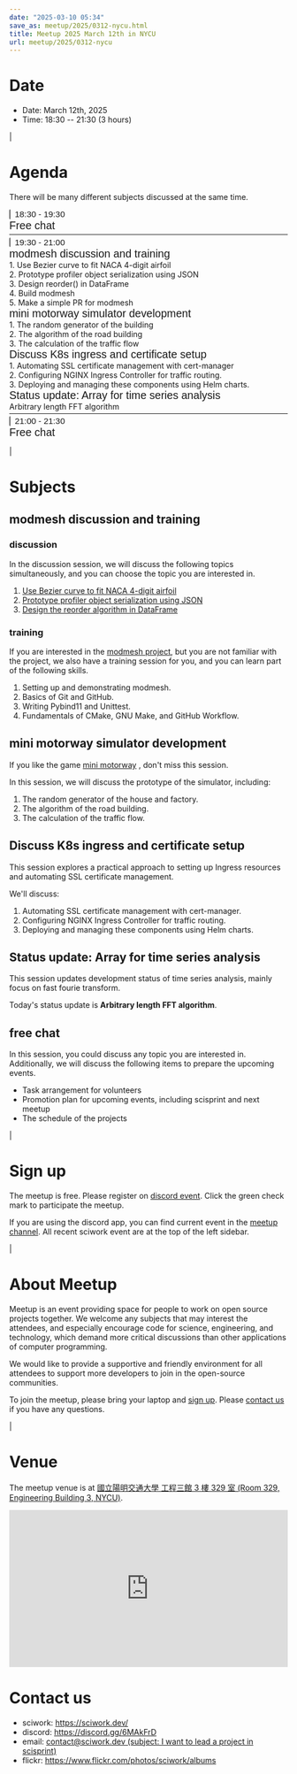```yaml
---
date: "2025-03-10 05:34"
save_as: meetup/2025/0312-nycu.html
title: Meetup 2025 March 12th in NYCU
url: meetup/2025/0312-nycu
---
```


# Date

- Date: March 12th, 2025
- Time: 18:30 \-- 21:30 (3 hours)

| 

# Agenda

There will be many different subjects discussed at the same time.

<style>
  .evt-time {
    font-family: 'Yanone Kaffeesatz', arial, serif;
    font-size: 1.1em;
  }
  @media (max-width: 1024px) {
    .evt-time {
      border-left: 2px solid #616161;
      padding-left: 8px;
      border-radius: 2px 0 0 2px;
    }
  }
  .evt-title {
    font-family: 'Yanone Kaffeesatz', arial, serif;
    font-size: 1.4em;
    margin-top: 0em;
    margin-bottom: 0em;
  }
  .evt-speaker{
    font-family: 'Yanone Kaffeesatz', arial, serif;
    font-size: 1em;
  }
  .label {
    border-radius: 2px;
    font-size: 0.75em;
    color: #ffffff;
    line-height: 16px;
    padding: 0 2px;
    margin-right: 6px;
  }
  .tag1 { background: #5acc78; }
  .tag2 { background: #2196f3; }
  .tag1:before { content: "Discussion"; }
  .tag2:before { content: "Talk"; }
  hr{ margin-top: 0.3em; margin-bottom:0.3em; color:#c9c9c9;}
</style>
<div class="grid grid-cols-5 p-1">
 <div class="col-span-5 lg:col-span-1 evt-time">18:30 - 19:30</div>
 <div class="col-span-5 lg:col-span-4 evt-title">Free chat</div>
</div>
<hr/>
<div class="grid grid-cols-5 p-1">
 <div class="col-span-5 lg:col-span-1"><span class="evt-time">19:30 - 21:00</span></div>
 <div class="col-span-5 lg:col-span-2">
    <div class="evt-title">modmesh discussion and training</div>
    <div>1. Use Bezier curve to fit NACA 4-digit airfoil</div>
    <div>2. Prototype profiler object serialization using JSON</div>
    <div>3. Design reorder() in DataFrame</div>
    <div>4. Build modmesh</div>
    <div>5. Make a simple PR for modmesh</div>
 </div>
 <div class="col-span-5 lg:col-span-2">
    <div class="evt-title">mini motorway simulator development</div>
    <div>1. The random generator of the building</div>
    <div>2. The algorithm of the road building</div>
    <div>3. The calculation of the traffic flow</div>
 </div>
 <div class="col-span-5 lg:col-span-1"></div>
 <div class="col-span-5 lg:col-span-2">
    <div class="evt-title">Discuss K8s ingress and certificate setup</div>
    <div>1. Automating SSL certificate management with cert-manager</div>
    <div>2. Configuring NGINX Ingress Controller for traffic routing.</div>
    <div>3. Deploying and managing these components using Helm charts.</div>
 </div>
 <div class="col-span-5 lg:col-span-2">
    <div class="evt-title">Status update: Array for time series analysis</div>
    <div>Arbitrary length FFT algorithm</div>
 </div>
</div>
<hr/>
<div class="grid grid-cols-5 p-1">
 <div class="col-span-5 lg:col-span-1 evt-time">21:00 - 21:30</div>
 <div class="col-span-5 lg:col-span-4 evt-title">Free chat</div>
</div>

| 

# Subjects

## modmesh discussion and training

### discussion

In the discussion session, we will discuss the following topics
simultaneously, and you can choose the topic you are interested in.

1.  [Use Bezier curve to fit NACA 4-digit
    airfoil](https://github.com/solvcon/modmesh/issues/320)
2.  [Prototype profiler object serialization using
    JSON](https://github.com/solvcon/modmesh/issues/343)
3.  [Design the reorder algorithm in
    DataFrame](https://github.com/solvcon/modmesh/issues/435)

### training

If you are interested in the [modmesh
project](https://github.com/solvcon/modmesh), but you are not familiar
with the project, we also have a training session for you, and you can
learn part of the following skills.

1.  Setting up and demonstrating modmesh.
2.  Basics of Git and GitHub.
3.  Writing Pybind11 and Unittest.
4.  Fundamentals of CMake, GNU Make, and GitHub Workflow.

## mini motorway simulator development

If you like the game [mini
motorway](https://store.steampowered.com/app/1127500/Mini_Motorways/) ,
don\'t miss this session.

In this session, we will discuss the prototype of the simulator,
including:

1.  The random generator of the house and factory.
2.  The algorithm of the road building.
3.  The calculation of the traffic flow.

## Discuss K8s ingress and certificate setup

This session explores a practical approach to setting up Ingress
resources and automating SSL certificate management.

We\'ll discuss:

1.  Automating SSL certificate management with cert-manager.
2.  Configuring NGINX Ingress Controller for traffic routing.
3.  Deploying and managing these components using Helm charts.

## Status update: Array for time series analysis

This session updates development status of time series analysis, mainly
focus on fast fourie transform.

Today\'s status update is **Arbitrary length FFT algorithm**.

## free chat

In this session, you could discuss any topic you are interested in.
Additionally, we will discuss the following items to prepare the
upcoming events.

- Task arrangement for volunteers
- Promotion plan for upcoming events, including scisprint and next
  meetup
- The schedule of the projects

| 

# Sign up

The meetup is free. Please register on [discord
event](https://discord.com/channels/730297880140578906/1007075707400237067/1348350583316152441).
Click the green check mark to participate the meetup.

If you are using the discord app, you can find current event in the
[meetup
channel](https://discordapp.com/channels/730297880140578906/1007075707400237067).
All recent sciwork event are at the top of the left sidebar.

| 

# About Meetup

Meetup is an event providing space for people to work on open source
projects together. We welcome any subjects that may interest the
attendees, and especially encourage code for science, engineering, and
technology, which demand more critical discussions than other
applications of computer programming.

We would like to provide a supportive and friendly environment for all
attendees to support more developers to join in the open-source
communities.

To join the meetup, please bring your laptop and [sign up](#sign-up).
Please [contact us](#contact-us) if you have any questions.

| 

# Venue

The meetup venue is at [國立陽明交通大學 工程三館 3 樓 329 室 (Room 329,
Engineering Building 3, NYCU)](https://goo.gl/maps/TgDYwohB3CBmQgww9).

<div style="overflow:hidden; padding-bottom:56.25%; position:relative; height:0;">
  <iframe src="https://www.google.com/maps/embed?pb=!1m18!1m12!1m3!1d905.5596639949631!2d120.99673777209487!3d24.787280157478236!2m3!1f0!2f0!3f0!3m2!1i1024!2i768!4f13.1!3m3!1m2!1s0x3468360f96adabd7%3A0xedfd1ba0fa6c6bf7!2z5ZyL56uL6Zm95piO5Lqk6YCa5aSn5a24IOW3peeoi-S4iemkqA!5e0!3m2!1szh-TW!2stw!4v1678519228058!5m2!1szh-TW!2stw"
    style="left:0; top:0; height:100%; width:100%; position:absolute; border:0;" allowfullscreen="" loading="lazy" referrerpolicy="no-referrer-when-downgrade">
  </iframe>
</div>

# Contact us

- sciwork: <https://sciwork.dev/>
- discord: <https://discord.gg/6MAkFrD>
- email: [contact@sciwork.dev (subject: I want to lead a project in
  scisprint)](mailto:contact@sciwork.dev?subject=[sciwork]%20I%20want%20to%20lead%20a%20project%20in%20scisprint)
- flickr: <https://www.flickr.com/photos/sciwork/albums>
